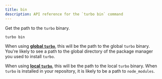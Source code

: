 ```yaml
---
title: bin
description: API reference for the `turbo bin` command
---
```


Get the path to the `turbo` binary.

```bash title="Terminal"
turbo bin
```

When using [**global `turbo`**](/repo/docs/getting-started/installation#global-installation), this will be the path to the global `turbo` binary. You're likely to see a path to the global directory of the package manager you used to install `turbo`.

When using [**local `turbo`**](/repo/docs/getting-started/installation#repository-installation), this will be the path to the local `turbo` binary. When `turbo` is installed in your repository, it is likely to be a path to `node_modules`.
